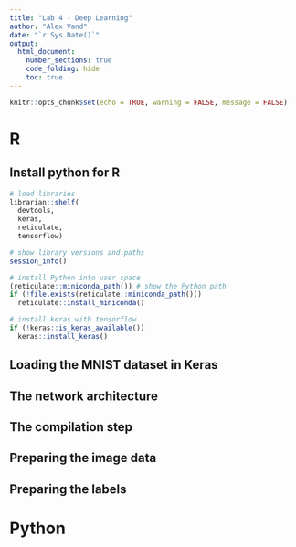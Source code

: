 ```yaml
---
title: "Lab 4 - Deep Learning"
author: "Alex Vand"
date: "`r Sys.Date()`"
output: 
  html_document:
    number_sections: true
    code_folding: hide
    toc: true
---
```


```r
knitr::opts_chunk$set(echo = TRUE, warning = FALSE, message = FALSE)
```


# R

## Install python for R


```r
# load libraries
librarian::shelf(
  devtools,
  keras,
  reticulate,
  tensorflow)

# show library versions and paths
session_info() 

# install Python into user space
(reticulate::miniconda_path()) # show the Python path
if (!file.exists(reticulate::miniconda_path()))
  reticulate::install_miniconda()

# install keras with tensorflow
if (!keras::is_keras_available())
  keras::install_keras()
```


## Loading the MNIST dataset in Keras



## The network architecture



## The compilation step



## Preparing the image data



## Preparing the labels



# Python

















